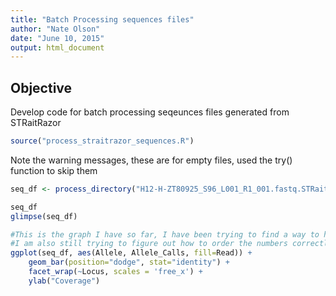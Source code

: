 ```yaml
---
title: "Batch Processing sequences files"
author: "Nate Olson"
date: "June 10, 2015"
output: html_document
---
```

## Objective
Develop code for batch processing seqeunces files generated from STRaitRazor

```r
source("process_straitrazor_sequences.R")
``` 

Note the warning messages, these are for empty files, used the try() function to skip them

```r
seq_df <- process_directory("H12-H-ZT80925_S96_L001_R1_001.fastq.STRaitRazor/PE_MiSeq_ALL/")

```


```r
seq_df
glimpse(seq_df)
```


```r

#This is the graph I have so far, I have been trying to find a way to have a stacked bar chart combined with a dodged bar chart (for two difference variables) but so far no luck. 
#I am also still trying to figure out how to order the numbers correctly, I've been close but I haven't completely figured it out yet. (The X & Y values for AMEL seem to be messing that up a little, or it will be mostly in order except for one value)
ggplot(seq_df, aes(Allele, Allele_Calls, fill=Read)) +
    geom_bar(position="dodge", stat="identity") +
    facet_wrap(~Locus, scales = 'free_x') + 
    ylab("Coverage")
```

